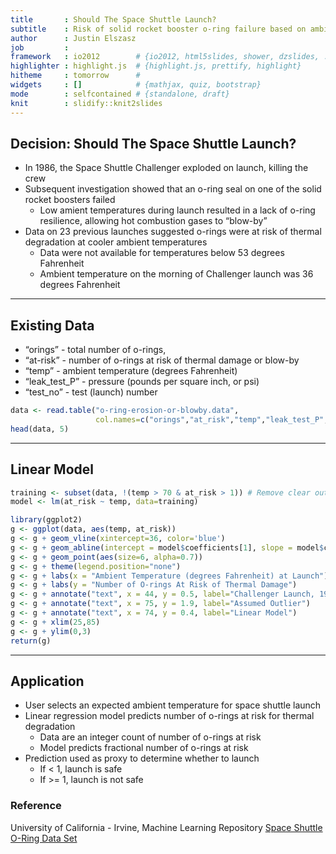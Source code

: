 ```yaml
---
title       : Should The Space Shuttle Launch?
subtitle    : Risk of solid rocket booster o-ring failure based on ambient temperature.
author      : Justin Elszasz
job         : 
framework   : io2012        # {io2012, html5slides, shower, dzslides, ...}
highlighter : highlight.js  # {highlight.js, prettify, highlight}
hitheme     : tomorrow      # 
widgets     : []            # {mathjax, quiz, bootstrap}
mode        : selfcontained # {standalone, draft}
knit        : slidify::knit2slides
---
```


## Decision: Should The Space Shuttle Launch?

* In 1986, the Space Shuttle Challenger exploded on launch, killing the crew
* Subsequent investigation showed that an o-ring seal on one of the solid rocket boosters failed
  - Low amient temperatures during launch resulted in a lack of o-ring resilience, allowing hot combustion gases to "blow-by"
* Data on 23 previous launches suggested o-rings were at risk of thermal degradation at cooler ambient temperatures
  - Data were not available for temperatures below 53 degrees Fahrenheit
  - Ambient temperature on the morning of Challenger launch was 36 degrees Fahrenheit

---

## Existing Data

* "orings" - total number of o-rings, 
* "at-risk" - number of o-rings at risk of thermal damage or blow-by
* "temp" - ambient temperature (degrees Fahrenheit)
* "leak_test_P" - pressure (pounds per square inch, or psi)
* "test_no" - test (launch) number

```r
data <- read.table("o-ring-erosion-or-blowby.data",
                   col.names=c("orings","at_risk","temp","leak_test_P","test_no"))
head(data, 5)
```




---

## Linear Model
```r
training <- subset(data, !(temp > 70 & at_risk > 1)) # Remove clear outlier
model <- lm(at_risk ~ temp, data=training)
```

```r
library(ggplot2)
g <- ggplot(data, aes(temp, at_risk))
g <- g + geom_vline(xintercept=36, color='blue')
g <- g + geom_abline(intercept = model$coefficients[1], slope = model$coefficients[2], size = 0.5)
g <- g + geom_point(aes(size=6, alpha=0.7))
g <- g + theme(legend.position="none")
g <- g + labs(x = "Ambient Temperature (degrees Fahrenheit) at Launch")
g <- g + labs(y = "Number of O-rings At Risk of Thermal Damage")
g <- g + annotate("text", x = 44, y = 0.5, label="Challenger Launch, 1986",color="blue")
g <- g + annotate("text", x = 75, y = 1.9, label="Assumed Outlier")
g <- g + annotate("text", x = 74, y = 0.4, label="Linear Model")
g <- g + xlim(25,85)
g <- g + ylim(0,3)
return(g)
```


---

## Application

* User selects an expected ambient temperature for space shuttle launch
* Linear regression model predicts number of o-rings at risk for thermal degradation
  - Data are an integer count of number of o-rings at risk
  - Model predicts fractional number of o-rings at risk
* Prediction used as proxy to determine whether to launch
  - If < 1, launch is safe
  - If >= 1, launch is not safe
  
### Reference
University of California - Irvine, Machine Learning Repository
[Space Shuttle O-Ring Data Set](https://archive.ics.uci.edu/ml/datasets/Challenger+USA+Space+Shuttle+O-Ring)


